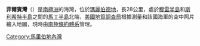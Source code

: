 {{coord|74|4|S|114|11|W|display=title}}

'''菲爾賓灣'''（{{lang-en|Philbin Inlet}}）是[[南極洲|南極洲]]的海灣，位於[[瑪麗伯德地|瑪麗伯德地]]，長28公里，處於[[穆雷半島|穆雷半島]]和[[斯利希特半島|斯利希特半島]]之間的[[馬丁半島|馬丁半島]]北端，[[美國地質調查局|美國地質調查局]]根據測量和該國海軍的空中照片繪入地圖，現時由[[南極條約體系|南極條約體系]]管理。

{{DEFAULTSORT:Philbin Inlet}}
[[Category:馬里伯地內灣|Category:馬里伯地內灣]]


{{MarieByrdLand-geo-stub}}